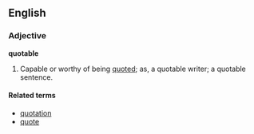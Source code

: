 ==English==
===Adjective===
'''quotable'''

#Capable or worthy of being [[quote]]d; as, a quotable writer; a quotable sentence.

====Related terms====
*[[quotation]]
*[[quote]]